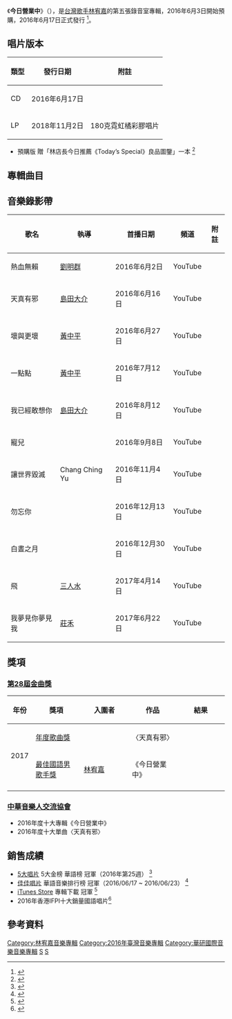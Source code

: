 {{expand|time=2016-06-23T15:54:59+00:00}}

{{Album infobox | <!-- See Wikipedia:WikiProject_Albums -->
|  Name        = 今日營業中<br>Sell like hot cakes
|  Type        = [[專輯|專輯]]
|  Artist      = [[林宥嘉|林宥嘉]]
|  Cover       = Sell like hot cakes.jpg
|  Released    = 2016年6月17日
|  Genre       = [[國語流行音樂|國語流行音樂]]
|  Label       = [[華研國際音樂|華研國際音樂]]
|  Last album  = [[口的形狀|口的形狀]]（2014年）
|  This album  = '''今日營業中'''<br />（2016年）
|  Next album  = [[有時THE_GREAT_YOGA_有時口的形狀|有時THE GREAT YOGA 有時口的形狀]]（2017年）
}}

《'''今日營業中'''》（{{lang-en|''Sell like hot cakes''}}），是[[台灣|台灣]][[歌手|歌手]][[林宥嘉|林宥嘉]]的第五張錄音室專輯，2016年6月3日開始預購，2016年6月17日正式發行 <ref>{{Cite web |url=http://www.him.com.tw/albumcon.php?cid=248 |title=存档副本 |accessdate=2016-06-23 |archive-date=2019-02-22 |archive-url=https://web.archive.org/web/20190222111130/https://www.him.com.tw/albumcon.php?cid=248 |dead-url=no }}</ref>。

== 唱片版本 ==
{| class="wikitable"
!類型!!發行日期!!附註
|-
| CD
| 2016年6月17日
| 
|-
| LP
| 2018年11月2日
| 180克霓虹橘彩膠唱片
|}
* 預購版 贈「林店長今日推薦《Today’s Special》良品圖鑒」一本 <ref>{{Cite web |url=http://www.books.com.tw/exep/cdfile.php?item=0020193128 |title=存档副本 |access-date=2016-06-25 |archive-url=https://web.archive.org/web/20160702151921/http://www.books.com.tw/exep/cdfile.php?item=0020193128 |archive-date=2016-07-02 |dead-url=yes }}</ref>

==專輯曲目==

{{Tracklist
| full_width = yes
| total_length = 53:37

| title1 = 讓世界毀滅
| longnote1 = 第七主打
| music1 = [[鄭楠|鄭楠]]
| lyrics1 = [[徐旻鈴|徐旻鈴]]<br />[[鄭楠|鄭楠]]
| arranger1 = [[陳君豪|陳君豪]]
| producer1 = [[陳君豪|陳君豪]]<br />[[林宥嘉|林宥嘉]]
| length1 = 4:26

| title2 = 天真有邪 
| longnote2 = 第二主打<br />電視劇《[[飛魚高校生|飛魚高校生]]》插曲
| music2 = [[林宥嘉|林宥嘉]]
| lyrics2 = [[黃偉文|黃偉文]]
| arranger2 = [[趙兆|趙兆]]
| producer2 = [[荒井十一|荒井十一]]
| length2 = 5:30

| title3 = 壞與更壞 
| longnote3 = 第三主打
| music3 = [[林家謙|林家謙]]
| lyrics3 = [[黃偉文|黃偉文]]
| arranger3 = [[張子堅|張子堅]]
| producer3 = [[Eric_Kwok|Eric Kwok]]<br />[[陳奕迅|陳奕迅]]
| length3 = 4:04

| title4 = 熱血無賴 
| longnote4 = 第一主打<br />電視劇《[[飛魚高校生|飛魚高校生]]》插曲
| music4 = [[JerryC|JerryC]]<br />[[楊子樸|楊子樸]]
| lyrics4 = [[林夕|林夕]]
| arranger4 = [[JerryC|JerryC]]
| producer4 = [[JerryC|JerryC]]<br />[[林宥嘉|林宥嘉]]
| length4 = 3:52

| title5 = 我已經敢想你
| longnote5 = 第五主打
| music5 = [[丁世光|丁世光]]
| lyrics5 = [[陳信延|陳信延]]
| arranger5 = [[林宥嘉|林宥嘉]]<br />[[丁世光|丁世光]]<br />[[許郁瑛|許郁瑛]]<br />[[徐梵|徐梵]]<br />[[賴聖文|賴聖文]]<br />[[長岡亮介|長岡亮介]]
| producer5 = [[林宥嘉|林宥嘉]]<br />[[陳建良|陳建良]]
| length5 = 4:20

| title6 = 一點點
| longnote6 = 第四主打
| music6 = [[林宥嘉|林宥嘉]]
| lyrics6 = [[吳青峰|吳青峰]]
| arranger6 = [[陳珊妮|陳珊妮]]
| producer6 = [[陳珊妮|陳珊妮]]
| length6 = 4:44

| title7 = 飛
| longnote7 = 第十主打
| music7 = [[林家謙|林家謙]]
| lyrics7 = [[藍小邪|藍小邪]]<br />[[林家謙|林家謙]]
| arranger7 = [[樊哲忠|樊哲忠]]
| producer7 = [[黃中岳|黃中岳]]<br />[[林宥嘉|林宥嘉]]
| length7 = 4:21

| title8 = 我夢見你夢見我
| longnote8 = 第十一主打<br />電視劇《[[飛魚高校生|飛魚高校生]]》插曲
| music8 = [[小安|小安]]
| lyrics8 = [[阿曼達|阿曼達]]
| arranger8 = [[小安|小安]]
| producer8 = [[小安|小安]]<br />[[林宥嘉|林宥嘉]]
| length8 = 4:06

| title9 = Still Open After 10 P.M.
| longnote9 = 
| music9 = 
| lyrics9 = 
| arranger9 = 
| producer9 = 
| length9 = 0:32

| title10 = 白晝之月
| longnote10 = 第九主打
| music10 = [[陳惠婷|陳惠婷]]
| lyrics10 = [[陳惠婷|陳惠婷]]
| arranger10 = [[韓立康|韓立康]]
| producer10 = [[韓立康|韓立康]]<br />[[林宥嘉|林宥嘉]]<br />[[林揮斌|林揮斌]]
| length10 = 4:19

| title11 = 寵兒
| longnote11 = 第六主打<br />電影《[[我的蛋男情人|我的蛋男情人]]》主題曲
| music11 = [[丁世光|丁世光]]
| lyrics11 = [[陳信延|陳信延]]
| arranger11 = [[蔡政勳|蔡政勳]]<br />[[田雅欣|田雅欣]]
| producer11 = [[蔡政勳|蔡政勳]]
| length11 = 4:30

| title12 = 勿忘你
| longnote12 = 第八主打<br />電影《[[深夜食堂2|深夜食堂2]]》中文宣傳曲
| note12 = OT：壞與更壞
| music12 = [[林家謙|林家謙]]
| lyrics12 = [[施人誠|施人誠]]
| arranger12 = [[柯遵毓|柯遵毓]]<br />[[張晁毓|張晁毓]]<br />[[林家謙|林家謙]]
| producer12 = [[林宥嘉|林宥嘉]]<br />[[柯遵毓|柯遵毓]]<br />[[張晁毓|張晁毓]]
| length12 = 4:01

| title13 = Off, Do Not Disturb
| longnote13 = 《飛》Demo
| music13 = [[林家謙|林家謙]]
| lyrics13 = [[林宥嘉|林宥嘉]]<br />[[林家謙|林家謙]]
| arranger13 = 
| producer13 = 
| length13 = 4:52
}}

==音樂錄影帶==
{| class="wikitable"
! 歌名 !! 執導 !! 首播日期 !! 頻道 !! 附註
|-
| 熱血無賴 ||[[劉明群|劉明群]]||2016年6月2日||YouTube||
|-
| 天真有邪 || [[島田大介|島田大介]] ||2016年6月16日||YouTube||
|-
| 壞與更壞 || [[黃中平|黃中平]] ||2016年6月27日||YouTube||
|-
| 一點點 || [[黃中平|黃中平]] ||2016年7月12日||YouTube||
|-
| 我已經敢想你 || [[島田大介|島田大介]] ||2016年8月12日||YouTube||
|-
| 寵兒 ||  ||2016年9月8日||YouTube||
|-
| 讓世界毀滅 || Chang Ching Yu ||2016年11月4日 ||YouTube||
|-
| 勿忘你 ||  ||2016年12月13日 ||YouTube||
|-
| 白晝之月 ||  ||2016年12月30日 ||YouTube||
|-
| 飛 || [[三人水|三人水]] ||2017年4月14日 ||YouTube||
|-
| 我夢見你夢見我 || [[莊禾|莊禾]] ||2017年6月22日 ||YouTube||
|}

==獎項==
===[[第28屆金曲獎|第28屆金曲獎]]===
{| class="wikitable"
|-align=center
! width="10%"|年份!!width="140"|獎項 !! width="180"|入圍者!! width="180"|作品 !! width="50"|結果 
|- align=center
| rowspan="2"|2017
|[[年度歌曲獎_(金曲獎)|年度歌曲獎]]
|{{N/A}}
|〈天真有邪〉
|{{nom|入圍}}
|- align=center
|[[最佳國語男歌手獎_(金曲獎)|最佳國語男歌手獎]]
|[[林宥嘉|林宥嘉]]
|《今日營業中》
|{{nom|入圍}}
|-
|}

===[[中華音樂人交流協會|中華音樂人交流協會]]===
*2016年度十大專輯《今日營業中》
*2016年度十大單曲〈天真有邪〉

==銷售成績==
* [[5大唱片|5大唱片]] 5大金榜 華語榜 冠軍（2016年第25週） <ref>{{cite web |url=http://www.5music.com.tw/CDTop.asp |title=存档副本 |accessdate=2014-05-01 |deadurl=yes |archiveurl=https://web.archive.org/web/20130925131747/http://www.5music.com.tw/cdtop.asp |archivedate=2013-09-25 }}</ref>
* [[佳佳唱片|佳佳唱片]] 華語音樂排行榜 冠軍（2016/06/17 ~ 2016/06/23） <ref>{{Cite web |url=https://www.ccr.com.tw/charts.php?c=W&t=1&CS=20160617 |title=存档副本 |accessdate=2016-07-04 |archive-date=2019-08-02 |archive-url=https://web.archive.org/web/20190802151943/https://www.ccr.com.tw/charts.php?c=W&t=1&CS=20160617 |dead-url=no }}</ref>
* [[iTunes_Store|iTunes Store]] 專輯下載 冠軍 <ref>{{Cite web |url=http://udn.com/news/story/7260/1804040-%E6%9E%97%E5%AE%A5%E5%98%89%E3%80%8C%E4%BB%8A%E6%97%A5%E7%87%9F%E6%A5%AD%E4%B8%AD%E3%80%8D%E8%B3%A3%E5%87%BA3%E8%90%AC%E5%BC%B5 |title=存档副本 |accessdate=2016-07-04 |archive-date=2016-10-20 |archive-url=https://web.archive.org/web/20161020065038/http://udn.com/news/story/7260/1804040-%E6%9E%97%E5%AE%A5%E5%98%89%E3%80%8C%E4%BB%8A%E6%97%A5%E7%87%9F%E6%A5%AD%E4%B8%AD%E3%80%8D%E8%B3%A3%E5%87%BA3%E8%90%AC%E5%BC%B5 |dead-url=no }}</ref>
*2016年香港IFPI十大銷量國語唱片<ref>{{Cite web|title=2016|url=http://www.ifpihk.org/zh/hong-kong-top-sales-music-award-presented-01-16/hong-kong-top-sales-music-award-presented/2016|accessdate=2019-12-06|work=www.ifpihk.org|archive-url=https://web.archive.org/web/20110722055011/http://www.ifpihk.org/zh/hong-kong-top-sales-music-award-presented-01-16/hong-kong-top-sales-music-award-presented/2016|archive-date=2011-07-22|dead-url=yes}}</ref>

==參考資料==
{{reflist}}

{{林宥嘉}}
{{Portal bar|台灣|音樂}}
[[Category:林宥嘉音樂專輯|Category:林宥嘉音樂專輯]]
[[Category:2016年臺灣音樂專輯|Category:2016年臺灣音樂專輯]]
[[Category:華研國際音樂音樂專輯|Category:華研國際音樂音樂專輯]]
[[Category:中華音樂人交流協會十大單曲獲獎作品|S]]
[[Category:中華音樂人交流協會十大專輯獲獎作品|S]]